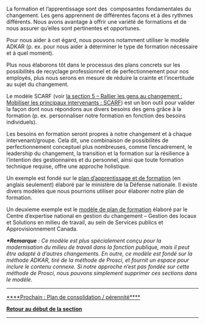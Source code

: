 La formation et l’apprentissage sont des  composantes fondamentales du changement. Les gens apprennent de différentes façons et à des rythmes différents. Nous avons avantage à offrir une variété de formations et de nous assurer qu’elles sont pertinentes et opportunes.

Pour nous aider à cet égard, nous pouvons notamment utiliser le modèle ADKAR (p. ex. pour nous aider à déterminer le type de formation nécessaire et à quel moment).

Plus nous élaborons tôt dans le processus des plans concrets sur les possibilités de recyclage professionnel et de perfectionnement pour nos employés, plus nous serons en mesure de réduire la crainte et l’incertitude au sujet du changement.

Le modèle SCARF (voir [https://articles.alpha.canada.ca/framework-for-leading-change/fr/mobiliser-les-principaux-intervenants/ la section 5 – Rallier les gens au changement : Mobiliser les principaux intervenants : SCARF]) est un bon outil pour valider la façon dont nous répondons aux divers besoins des gens grâce à la formation (p. ex. personnaliser notre formation en fonction des besoins individuels).

Les besoins en formation seront propres à notre changement et à chaque intervenant/groupe. Cela dit, une combinaison de possibilités de perfectionnement conceptuel plus nombreuses, comme l’encadrement, le leadership du changement, la transition et la formation sur la résilience à l’intention des gestionnaires et du personnel, ainsi que toute formation technique requise, offre une approche holistique.

Un exemple est fondé sur le [https://articles.alpha.canada.ca/uploads/sites/46/2022/11/Learning-training-plan-template.doc plan d’apprentissage et de formation] (en anglais seulement) élaboré par le ministère de la Défense nationale. Il existe divers modèles que nous pourrions utiliser pour élaborer notre plan de formation.

Un deuxieme exemple est le [https://wiki.gccollab.ca/images/f/f5/004_WCM_Training_Plan_Template_FR.docx modèle de plan de formation] élaboré par le Centre d’expertise national en gestion du changement – Gestion des locaux et Solutions en milieu de travail, au sein de Services publics et Approvisionnement Canada.

'''''*Remarque''''' '': Ce modèle est plus spécialement conçu pour la modernisation du milieu de travail dans la fonction publique, mais il peut être adapté à d’autres changements. En outre, ce modèle est fondé sur la méthode ADKAR, tiré de la méthode de Prosci, et fournit un espace pour inclure le contenu connexe. Si notre approche n’est pas fondée sur cette méthode de Prosci, nous pouvons simplement supprimer ces sections dans le modèle.''


-----

[https://articles.alpha.canada.ca/framework-for-leading-change/fr/plan-de-consolidation-perennite/ ****Prochain : Plan de consolidation / pérennité****]

[https://articles.alpha.canada.ca/framework-for-leading-change/fr/elaborer-nos-plans/ '''Retour au début de la section''']


-----
